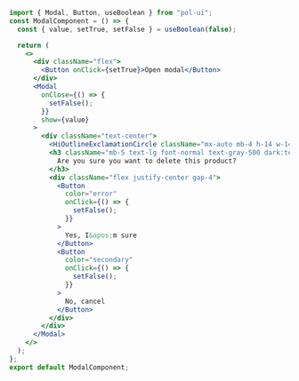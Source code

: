 ```jsx
import { Modal, Button, useBoolean } from "pol-ui";
const ModalComponent = () => {
  const { value, setTrue, setFalse } = useBoolean(false);

  return (
    <>
      <div className="flex">
        <Button onClick={setTrue}>Open modal</Button>
      </div>
      <Modal
        onClose={() => {
          setFalse();
        }}
        show={value}
      >
        <div className="text-center">
          <HiOutlineExclamationCircle className="mx-auto mb-4 h-14 w-14 text-gray-400 dark:text-gray-200" />
          <h3 className="mb-5 text-lg font-normal text-gray-500 dark:text-gray-400">
            Are you sure you want to delete this product?
          </h3>
          <div className="flex justify-center gap-4">
            <Button
              color="error"
              onClick={() => {
                setFalse();
              }}
            >
              Yes, I&apos;m sure
            </Button>
            <Button
              color="secondary"
              onClick={() => {
                setFalse();
              }}
            >
              No, cancel
            </Button>
          </div>
        </div>
      </Modal>
    </>
  );
};
export default ModalComponent;
```
